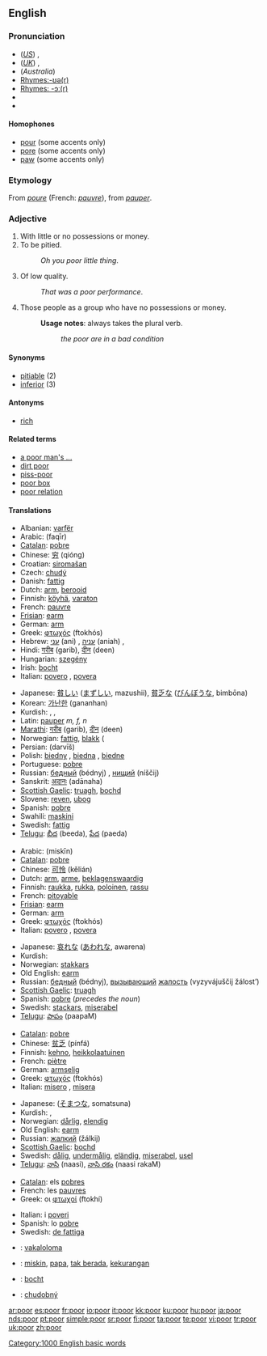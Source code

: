 {{see|pöör}}
{{wikipedia|dab=poor}}
==English==

{{rank|less|till|next|257|poor|present|water|stood}}

===Pronunciation===
* (''[[General American|US]]'') {{IPA|/pʊr/, /pɔr/}}, {{SAMPA|/pUr/, /pOr/}}
* (''[[Received Pronunciation|UK]]'') {{IPA|/pɔː/, /pʊə/}}, {{SAMPA|/pO:/, /pU@/}}
* (''Australia'') {{IPA|/pɔə/}}
* [[Rhymes:English:-ʊə(r)|Rhymes:-ʊə(r)]]
* [[Rhymes:English:-ɔː(r)|Rhymes: -ɔː(r)]]
* {{audio|en-us-poor.ogg|Audio (US)}}
* {{audio|en-uk-poor.ogg|Audio (UK)}}

====Homophones====
*[[pour]] (some accents only)
*[[pore]] (some accents only)
*[[paw]] (some accents only)

===Etymology===
From {{OF.}} ''[[poure]]'' (French: ''[[pauvre]]''), from {{L.}} ''[[pauper]]''.

===Adjective===
{{en-adj|er}}

# With little or no possessions or money.
# To be pitied.
#:''Oh you poor little thing''.
# Of low quality.
#:''That was a poor performance''.
# {{i|with "the"}} Those people as a group who have no possessions or money.
#:'''Usage notes''': always takes the plural verb.
#::''the poor are in a bad condition''

====Synonyms====
*[[pitiable]] (2)
*[[inferior]] (3)

====Antonyms====
*[[rich]]

====Related terms====
*[[a poor man's ...]]
*[[dirt poor]]
*[[piss-poor]]
*[[poor box]]
*[[poor relation]]

====Translations====
{{trans-top|with no possessions or money}}
*Albanian: [[varfër]]
*Arabic: {{Arab|[[فقير]]}} (faqīr)
*[[Catalan]]: [[pobre]]
*Chinese: [[穷]] (qióng)
*Croatian: [[siromašan]]
*Czech: [[chudý]] {{m}}
*Danish: [[fattig]]
*Dutch: [[arm#Dutch|arm]], [[berooid]]
*Finnish: [[köyhä]], [[varaton]]
*French: [[pauvre]]
*[[Frisian]]: [[earm]]
*German: [[arm#German|arm]]
*Greek: [[φτωχός]] (ftokhós) {{m}}
*Hebrew: [[עני]] (ani) {{m}}, [[עניה]] (aniah) {{f}}, {{he-translation|דלת העם|dalat ha'am}}
*Hindi: [[गरीब]] (garib), [[दीन]] (deen)
*Hungarian: [[szegény]]
*Irish: [[bocht]]
*Italian: [[povero]] {{m}}, [[povera]] {{f}}
{{trans-mid}}
*Japanese: [[貧しい]] ([[まずしい]], mazushii), [[貧乏な]] ([[びんぼうな]], bimbōna)
*Korean: [[가난한]] (gananhan)
*Kurdish: {{KUchar|[[ده‌ست کورت]]}}, {{KUchar|[[هه‌ژار]]}}, {{KUchar|[[فه‌قیر]]}}
*Latin: [[pauper]] ''m, f, n''
*[[Marathi]]: [[गरीब]] (garib), [[दीन]] (deen)
*Norwegian: [[fattig]], [[blakk]] ({{colloquial}}
*Persian: {{FAchar|[[درویش]]}} (darvīš)
*Polish: [[biedny]] {{m}}, [[biedna]] {{f}}, [[biedne]] {{n}}
*Portuguese: [[pobre]]
*Russian: [[бедный]] (bédnyj) {{m}}, [[нищий]] (níščij) {{m}}
*Sanskrit: [[अदानः]] (adānaha)
*[[Scottish Gaelic]]: [[truagh]], [[bochd]]
*Slovene: [[reven]], [[ubog]]
*Spanish: [[pobre]]
*Swahili: [[maskini]]
*Swedish: [[fattig]]
*[[Telugu]]: [[బీద]] (beeda), [[పేద]] (paeda)
{{trans-bottom}}

{{trans-top|to be pitied}}
*Arabic: {{Arab|[[مسكين]]}} (miskīn)
*[[Catalan]]: [[pobre]]
*Chinese: [[可怜]] (kělián)
*Dutch: [[arm#Dutch|arm]], [[arme]], [[beklagenswaardig]]
*Finnish: [[raukka]], [[rukka]], [[poloinen]], [[rassu]]
*French: [[pitoyable]]
*[[Frisian]]: [[earm]]
*German: [[arm#German|arm]]
*Greek: [[φτωχός]] (ftokhós) {{m}}
*Italian: [[povero]] {{m}}, [[povera]] {{f}}
{{trans-mid}}
*Japanese: [[哀れな]] ([[あわれな]], awarena)
*Kurdish: {{KUchar|[[گوناح]]}}
*Norwegian: [[stakkars]]
*Old English: [[earm]]
*Russian: [[бедный]] (bédnyj), [[вызывающий]] [[жалость]] (vyzyvájuščij žálost’)
*[[Scottish Gaelic]]: [[truagh]]
*Spanish: [[pobre]] (''precedes the noun'')
*Swedish: [[stackars]], [[miserabel]]
*[[Telugu]]: [[పాపం]] (paapaM)
{{trans-bottom}}

{{trans-top|of low quality}}
*[[Catalan]]: [[pobre]]
*Chinese: [[贫乏]] (pínfá)
*Finnish: [[kehno]], [[heikkolaatuinen]]
*French: [[piètre]]
*German: [[armselig#German|armselig]]
*Greek: [[φτωχός]] (ftokhós) {{m}}
*Italian: [[misero]] {{m}}, [[misera]] {{f}}
{{trans-mid}}
*Japanese: {{JAchar|[[粗末な]]}} ([[そまつな]], somatsuna)
*Kurdish: {{KUchar|[[خه‌راپ]]}}, {{KUchar|[[بێ قیمه‌ت]]}}
*Norwegian: [[dårlig]], [[elendig]]
*Old English: [[earm]]
*Russian: [[жалкий]] (žálkij)
*[[Scottish Gaelic]]: [[bochd]]
*Swedish: [[dålig]], [[undermålig]], [[eländig]], [[miserabel]], [[usel]]
*[[Telugu]]: [[నాసి]] (naasi), [[నాసి రకం]] (naasi rakaM)
{{trans-bottom}}

{{trans-top|those with no possessions}}
*[[Catalan]]: els [[pobres]]
*French: les [[pauvres]] {{m|p}}
*Greek: οι [[φτωχοί]] (ftokhí) {{m|p}}
{{trans-mid}}
*Italian: i [[poveri]] {{m|p}}
*Spanish: lo [[pobre]] {{n}}
*Swedish: [[de fattiga]] {{c|p}}
{{trans-bottom}}

{{checktrans-top}}
*{{ttbc|Fijian}}:  [[vakaloloma]]
*{{ttbc|Indonesian}}: [[miskin]], [[papa]], [[tak berada]], [[kurang|kekurangan]]
*{{ttbc|Irish}}: [[bocht]]
*{{ttbc|Slovak}}: [[chudobný]]
{{checktrans-mid}}
{{checktrans-bottom}}

[[Category:1000 English basic words]]

[[ar:poor]]
[[es:poor]]
[[fr:poor]]
[[io:poor]]
[[it:poor]]
[[kk:poor]]
[[ku:poor]]
[[hu:poor]]
[[ja:poor]]
[[nds:poor]]
[[pt:poor]]
[[simple:poor]]
[[sr:poor]]
[[fi:poor]]
[[ta:poor]]
[[te:poor]]
[[vi:poor]]
[[tr:poor]]
[[uk:poor]]
[[zh:poor]]